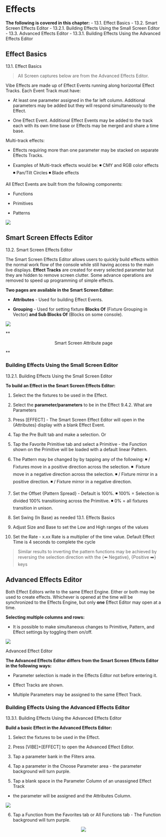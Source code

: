 # Effects


**The following is covered in this chapter:**
- 13.1. Effect Basics
- 13.2. Smart Screen Effects Editor
- 13.2.1. Building Effects Using the Small Screen Editor
- 13.3. Advanced Effects Editor
- 13.3.1. Building Effects Using the Advanced Effects Editor


## Effect Basics


13.1. Effect Basics

>All Screen captures below are from the Advanced Effects Editor.

Vibe Effects are made up of Effect Events running along horizontal Effect Tracks. Each Event Track must have:

-   At least one parameter assigned in the far left column. Additional parameters may be added but they will respond simultaneously to the Effect.
    
-   One Effect Event. Additional Effect Events may be added to the track each with its own time base or Effects may be merged and share a time base.
    

Multi-track effects:

-   Effects requiring more than one parameter may be stacked on separate Effects Tracks.
    
-   Examples of Multi-track effects would be: 
◾ CMY and RGB color effects 
◾ Pan/Tilt Circles 
◾ Blade effects
    

All Effect Events are built from the following components:

-   Functions
    
-   Primitives
    
-   Patterns

![](https://files.gitbook.com/v0/b/gitbook-x-prod.appspot.com/o/spaces%2F3kS90tLsADGm1ocbe7q9%2Fuploads%2FzJCypqadK2zTJZAzlsv8%2Fimage.png?alt=media&token=849d516c-0877-4ec0-ba28-c12870397dbb)


## Smart Screen Effects Editor


13.2. Smart Screen Effects Editor

The Smart Screen Effects Editor allows users to quickly build effects within the normal work flow of the console while still having access to the main live displays. **Effect Tracks** are created for every selected parameter but they are hidden to remove screen clutter. Some advance operations are removed to speed up programming of simple effects.

**Two pages are available in the Smart Screen Editor:**

-   **Attributes** - Used for building Effect Events.
    
-   **Grouping** - Used for setting fixture **Blocks Of** (Fixture Grouping in Vector) **and Sub Blocks Of** (Blocks on some console).
    

![](https://files.gitbook.com/v0/b/gitbook-x-prod.appspot.com/o/spaces%2F3kS90tLsADGm1ocbe7q9%2Fuploads%2FJeOOrM0lGv2SWmcQqMOw%2Fimage.png?alt=media&token=4e5f7645-13fe-4400-bc9f-c2378dfe771a)

**<p align=center> Smart Screen Attribute page</p>**



### Building Effects Using the Small Screen Editor

13.2.1. Building Effects Using the Small Screen Editor

**To build an Effect in the Smart Screen Effects Editor:**

1.  Select the the fixtures to be used in the Effect.
    
2.  Select the **parameter/parameters** to be in the Effect 9.4.2. What are Parameters
    
3.  Press [EFFECT] - The Smart Screen Effect Editor will open in the {Attributes} display with a blank Effect Event.
    
4.  Tap the Pre Built tab and make a selection. Or
    
5.  Tap the Favorite Primitive tab and select a Primitive - the Function shown on the Primitive will be loaded with a default linear Pattern.
    
6.  The Pattern may be changed by by tapping any of the following: 
    ◾ / Fixtures move in a positive direction across the selection. 
    ◾ \ Fixture move in a negative direction across the selection. 
    ◾ /\ Fixture mirror in a positive direction. 
    ◾ / Fixture mirror in a negative direction.
    
7.  Set the Offset {Pattern Spread} - Default is 100%. 
    ◾ 100% = Selection is divided 100% transitioning across the Primitive.
    ◾ 0% = all fixtures transition in unison.
    
8.  Set Swing (In Base) as needed 13.1. Effects Basics
    
9.  Adjust Size and Base to set the Low and High ranges of the values
    
10.  Set the Rate - x.xx Rate is a multiplier of the time value. Default Effect Time is 4 seconds to complete the cycle
    

>Similar results to inverting the pattern functions may be achieved by reversing the selection direction with the {⬅️ Negative}, {Positive ➡️} keys



## Advanced Effects Editor

Both Effect Editors write to the same Effect Engine. Either or both may be used to create effects. Whichever is opened at the time will be synchronized to the Effects Engine, but only **one** Effect Editor may open at a time.

**Selecting multiple columns and rows:**

-   It is possible to make simultaneous changes to Primitive, Pattern, and Effect settings by toggling them on/off.
    

![](https://files.gitbook.com/v0/b/gitbook-x-prod.appspot.com/o/spaces%2F3kS90tLsADGm1ocbe7q9%2Fuploads%2Fh4D4iNfE9oZE7jHw7N9y%2Fimage.png?alt=media&token=8e41c166-0b91-452b-8e09-53d83eab995d)

Advanced Effect Editor

**The Advanced Effects Editor differs from the Smart Screen Effects Editor in the following ways:**

-   Parameter selection is made in the Effects Editor not before entering it.
    
-   Effect Tracks are shown.
    
-   Multiple Parameters may be assigned to the same Effect Track.


### Building Effects Using the Advanced Effects Editor


13.3.1. Building Effects Using the Advanced Effects Editor

**Build a basic Effect in the Advanced Effects Editor:**

1.  Select the fixtures to be used in the Effect.
    
2.  Press [VIBE]+[EFFECT] to open the Advanced Effect Editor.
    
3.  Tap a parameter bank in the FIiters area.
    
4.  Tap a parameter in the Choose Parameter area - the parameter background will turn purple.
    
5.  Tap a blank space in the Parameter Column of an unassigned Effect Track
    

-   the parameter will be assigned and the Attributes Column.
    

![](https://files.gitbook.com/v0/b/gitbook-x-prod.appspot.com/o/spaces%2F3kS90tLsADGm1ocbe7q9%2Fuploads%2FQDYd66yIXJkmqtsGOa6Z%2Fimage.png?alt=media&token=0d97202d-4d62-48ac-82df-997dcd97247a)

6. Tap a Function from the Favorites tab or All Functions tab - The Function background will turn purple.

<p align="center">
  <img src="https://files.gitbook.com/v0/b/gitbook-x-prod.appspot.com/o/spaces%2F3kS90tLsADGm1ocbe7q9%2Fuploads%2FywgEN6NflW0gAVp1Xf8t%2Fimage.png?alt=media&token=d7704a4a-dd61-4526-9580-8d2859e8178b">
</p>


